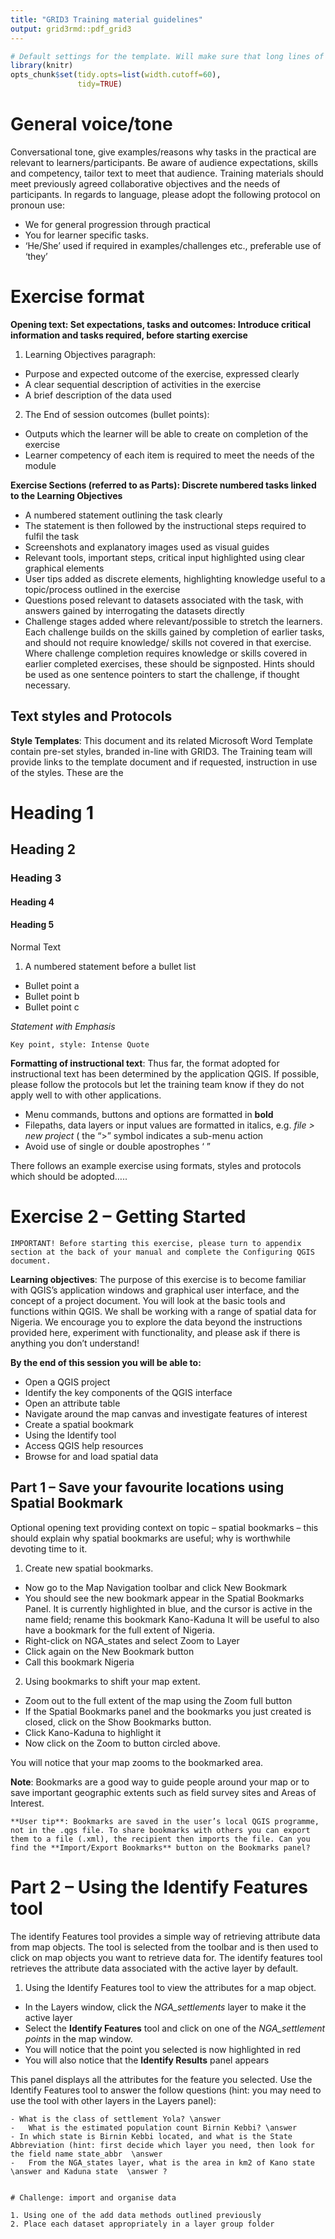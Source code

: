 ```yaml
---
title: "GRID3 Training material guidelines"
output: grid3rmd::pdf_grid3
---
```


```r
# Default settings for the template. Will make sure that long lines of code will wrap 
library(knitr)
opts_chunk$set(tidy.opts=list(width.cutoff=60),
               tidy=TRUE)
```

# General voice/tone

Conversational tone, give examples/reasons why tasks in the practical are relevant to learners/participants.  Be aware of audience expectations, skills and competency, tailor text to meet that audience. Training materials should meet previously agreed collaborative objectives and the needs of participants. In regards to language, please adopt the following protocol on pronoun use:

-	We for general progression through practical
-	You for learner specific tasks. 
-	‘He/She’ used if required in examples/challenges etc., preferable use of  ‘they’


# Exercise format

**Opening text: Set expectations, tasks and outcomes: Introduce critical information and tasks required, before starting exercise**

1.	Learning Objectives paragraph: 
-	Purpose and expected outcome of the exercise, expressed clearly 
-	A clear sequential description of activities in the exercise
-	A brief description of the data used
2.	The End of session outcomes (bullet points): 
-	Outputs which the learner will be able to create on completion of the exercise 
-	Learner competency of each item is required to meet the needs of the module

**Exercise Sections (referred to as Parts): Discrete numbered tasks linked to the Learning Objectives**

-	A numbered statement outlining the task clearly
-	The statement is then followed by the instructional steps required to fulfil the task
-	Screenshots and explanatory images used as visual guides
-	Relevant tools, important steps, critical input highlighted using clear graphical elements
-	User tips added as discrete elements, highlighting knowledge useful to a topic/process outlined in the exercise
-	Questions posed relevant to datasets associated with the task, with answers gained by interrogating the datasets directly
-	Challenge stages added where relevant/possible to stretch the learners. Each challenge builds on the skills gained by completion of earlier tasks, and should not require knowledge/ skills not covered in that exercise. Where challenge completion requires knowledge or skills covered in earlier completed exercises, these should be signposted. Hints should be used as one sentence pointers to start the challenge, if thought necessary.

## Text styles and Protocols

**Style Templates**: This document and its related Microsoft Word Template contain pre-set styles, branded in-line with GRID3. The Training team will provide links to the template document and if requested, instruction in use of the styles. These are the


# Heading 1
## Heading 2
### Heading 3
#### Heading 4
#### Heading 5
Normal Text

1.	A numbered statement before a bullet list
-	Bullet point a
-	Bullet point b
-	Bullet point c

*Statement with Emphasis*

```block2
Key point, style: Intense Quote
```

**Formatting of instructional text**: Thus far, the format adopted for instructional text has been determined by the application QGIS. If possible, please follow the protocols but let the training team know if they do not apply well to with other applications.

-	Menu commands, buttons and options are formatted in **bold**
-	Filepaths, data layers or input values are formatted in italics, e.g. *file  >  new project*  ( the “>” symbol indicates a sub-menu action
-	Avoid use of single or double apostrophes ‘ ”

There follows an example exercise using formats, styles and protocols which should be adopted….. 

\newpage
# Exercise 2 – Getting Started

```block2
IMPORTANT! Before starting this exercise, please turn to appendix section at the back of your manual and complete the Configuring QGIS document.
```

**Learning objectives**: The purpose of this exercise is to become familiar with QGIS’s application windows and graphical user interface, and the concept of a project document.  You will look at the basic tools and functions within QGIS. We shall be working with a range of spatial data for Nigeria. We encourage you to explore the data beyond the instructions provided here, experiment with functionality, and please ask if there is anything you don’t understand!

**By the end of this session you will be able to:**

-	Open a QGIS project
-	Identify the key components of the QGIS interface 
-	Open an attribute table
-	Navigate around the map canvas and investigate features of interest
-	Create a spatial bookmark
-	Using the Identify tool
-	Access QGIS help resources
-	Browse for and load spatial data

## Part 1 – Save your favourite locations using Spatial Bookmark 

Optional opening text providing context on topic – spatial bookmarks – this should explain why spatial bookmarks are useful; why is worthwhile devoting time to it.

1.	Create new spatial bookmarks.
-	Now go to the Map Navigation toolbar and click New Bookmark   
-	You should see the new bookmark appear in the Spatial Bookmarks Panel. It is currently highlighted in blue, and the cursor is active in the name field; rename this bookmark Kano-Kaduna
It will be useful to also have a bookmark for the full extent of Nigeria. 
-	Right-click on NGA_states and select Zoom to Layer
-	Click again on the New Bookmark  button
-	Call this bookmark Nigeria
2.	Using bookmarks to shift your map extent.
-	Zoom out to the full extent of the map using the Zoom full button 
-	If the Spatial Bookmarks panel and the bookmarks you just created is closed, click on the Show Bookmarks button. 
 -	Click Kano-Kaduna to highlight it
-	Now click on the Zoom to button circled above.

You will notice that your map zooms to the bookmarked area.

**Note**:  Bookmarks are a good way to guide people around your map or to save important geographic extents such as field survey sites and Areas of Interest.


```block2

**User tip**: Bookmarks are saved in the user’s local QGIS programme, not in the .qgs file. To share bookmarks with others you can export them to a file (.xml), the recipient then imports the file. Can you find the **Import/Export Bookmarks** button on the Bookmarks panel?

```

# Part 2 – Using the Identify Features tool

The identify Features tool provides a simple way of retrieving attribute data from map objects.  The tool is selected from the toolbar and is then used to click on map objects you want to retrieve data for.  The identify features tool retrieves the attribute data associated with the active layer by default.

1.	Using the Identify Features tool to view the attributes for a map object. 
* In the Layers window, click the *NGA_settlements* layer to make it the active layer
*	Select the **Identify Features** tool and click on one of the *NGA_settlement points* in the map window.
* You will notice that the point you selected is now highlighted in red
*	You will also notice that the **Identify Results** panel appears

This panel displays all the attributes for the feature you selected. Use the Identify Features tool to answer the follow questions (hint: you may need to use the tool with other layers in the Layers panel):

```block2

- What is the class of settlement Yola? \answer
-	What is the estimated population count Birnin Kebbi? \answer
- In which state is Birnin Kebbi located, and what is the State Abbreviation (hint: first decide which layer you need, then look for the field name state_abbr  \answer
-	From the NGA_states layer, what is the area in km2 of Kano state  \answer and Kaduna state  \answer ?


```




```block2
# Challenge: import and organise data

1. Using one of the add data methods outlined previously
2. Place each dataset appropriately in a layer group folder

```




